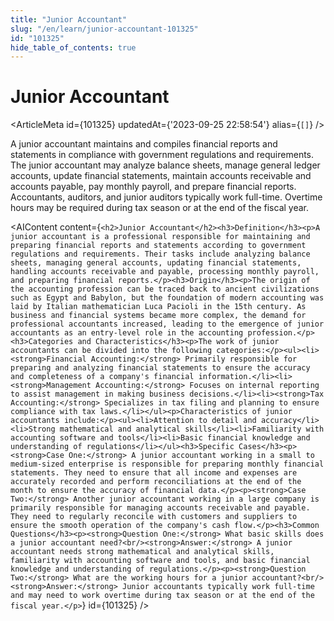 ```yaml
---
title: "Junior Accountant"
slug: "/en/learn/junior-accountant-101325"
id: "101325"
hide_table_of_contents: true
---
```



# Junior Accountant

<ArticleMeta id={101325} updatedAt={'2023-09-25 22:58:54'} alias={`[]`} />
<div className='border-solid border-b border-t-0 my-4 border-[var(--ifm-color-gray-300)]' />

A junior accountant maintains and compiles financial reports and statements in compliance with government regulations and requirements. The junior accountant may analyze balance sheets, manage general ledger accounts, update financial statements, maintain accounts receivable and accounts payable, pay monthly payroll, and prepare financial reports. Accountants, auditors, and junior auditors typically work full-time. Overtime hours may be required during tax season or at the end of the fiscal year.

<AIContent content={`<h2>Junior Accountant</h2><h3>Definition</h3><p>A junior accountant is a professional responsible for maintaining and preparing financial reports and statements according to government regulations and requirements. Their tasks include analyzing balance sheets, managing general accounts, updating financial statements, handling accounts receivable and payable, processing monthly payroll, and preparing financial reports.</p><h3>Origin</h3><p>The origin of the accounting profession can be traced back to ancient civilizations such as Egypt and Babylon, but the foundation of modern accounting was laid by Italian mathematician Luca Pacioli in the 15th century. As business and financial systems became more complex, the demand for professional accountants increased, leading to the emergence of junior accountants as an entry-level role in the accounting profession.</p><h3>Categories and Characteristics</h3><p>The work of junior accountants can be divided into the following categories:</p><ul><li><strong>Financial Accounting:</strong> Primarily responsible for preparing and analyzing financial statements to ensure the accuracy and completeness of a company's financial information.</li><li><strong>Management Accounting:</strong> Focuses on internal reporting to assist management in making business decisions.</li><li><strong>Tax Accounting:</strong> Specializes in tax filing and planning to ensure compliance with tax laws.</li></ul><p>Characteristics of junior accountants include:</p><ul><li>Attention to detail and accuracy</li><li>Strong mathematical and analytical skills</li><li>Familiarity with accounting software and tools</li><li>Basic financial knowledge and understanding of regulations</li></ul><h3>Specific Cases</h3><p><strong>Case One:</strong> A junior accountant working in a small to medium-sized enterprise is responsible for preparing monthly financial statements. They need to ensure that all income and expenses are accurately recorded and perform reconciliations at the end of the month to ensure the accuracy of financial data.</p><p><strong>Case Two:</strong> Another junior accountant working in a large company is primarily responsible for managing accounts receivable and payable. They need to regularly reconcile with customers and suppliers to ensure the smooth operation of the company's cash flow.</p><h3>Common Questions</h3><p><strong>Question One:</strong> What basic skills does a junior accountant need?<br/><strong>Answer:</strong> A junior accountant needs strong mathematical and analytical skills, familiarity with accounting software and tools, and basic financial knowledge and understanding of regulations.</p><p><strong>Question Two:</strong> What are the working hours for a junior accountant?<br/><strong>Answer:</strong> Junior accountants typically work full-time and may need to work overtime during tax season or at the end of the fiscal year.</p>`} id={101325} />
